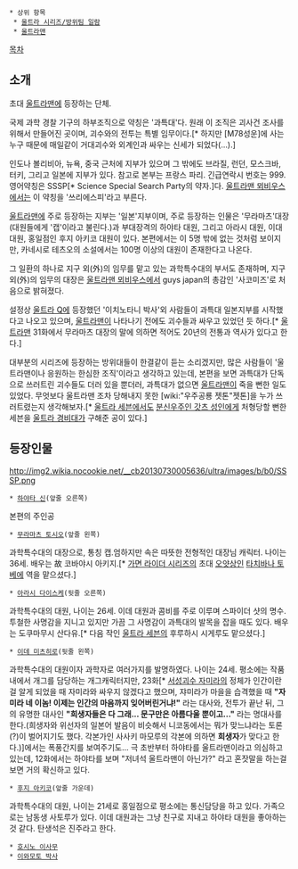  * 상위 항목
  * [[울트라 시리즈/방위팀 일람]]
  * [[울트라맨]]

[[목차]]

== 소개 ==
초대 [[울트라맨]]에 등장하는 단체.

국제 과학 경찰 기구의 하부조직으로 약칭은 '과특대'다. 원래 이 조직은 괴사건 조사를 위해서 만들어진 곳이며, 괴수와의 전투는 특별 임무이다.[* 하지만 [M78성운]에 사는 누구 때문에 매일같이 거대괴수와 외계인과 싸우는 신세가 되었다(...).]

인도나 볼리비아, 뉴욕, 중국 근처에 지부가 있으며 그 밖에도 브라질, 런던, 모스크바, 터키, 그리고 일본에 지부가 있다. 참고로 본부는 프랑스 파리. 긴급연락시 번호는 999. 영어약칭은 SSSP[* Science Special Search Party의 약자.]다. [[울트라맨 뫼비우스]]에서는 이 약칭을 '쓰리에스피'라고 부른다.

[[울트라맨]]에 주로 등장하는 지부는 '일본'지부이며, 주로 등장하는 인물은 '무라마츠'대장(대원들에게 '캡'이라고 불린다.)과 부대장격의 하야타 대원, 그리고 아라시 대원, 이대 대원, 홍일점인 후지 아키코 대원이 있다. 본편에서는 이 5명 밖에 없는 것처럼 보이지만, 카네시로 테츠오의 소설에서는 100명 이상의 대원이 존재한다고 나온다.

그 일환의 하나로 지구 외(外)의 임무를 맡고 있는 과학특수대의 부서도 존재하며, 지구 외(外)의 임무의 대장은 [[울트라맨 뫼비우스]]에서 guys japan의 총감인 '사코미즈'로 처음으로 밝혀졌다.

설정상 [[울트라 Q]]에 등장했던 '이치노타니 박사'외 사람들이 과특대 일본지부를 시작했다고 나오고 있으며, [[울트라맨]]이 나타나기 전에도 괴수들과 싸우고 있었던 듯 하다.[* [[울트라맨]] 31화에서 무라마츠 대장의 말에 의하면 적어도 20년의 전통과 역사가 있다고 한다.]

대부분의 시리즈에 등장하는 방위대들이 한결같이 듣는 소리겠지만, 많은 사람들이 '울트라맨이나 응원하는 한심한 조직'이라고 생각하고 있는데, 본편을 보면 과특대가 단독으로 쓰러트린 괴수들도 더러 있을 뿐더러, 과특대가 없으면 [[울트라맨]]이 죽을 뻔한 일도 있었다. 무엇보다 울트라맨 조차 당해내지 못한 [wiki:"우주공룡 젯톤"젯톤]을 누가 쓰러트렸는지 생각해보자.[* [[울트라 세븐]]에서도 [[분신우주인 갓츠 성인]]에게 처형당할 뻔한 세븐을 [[울트라 경비대]]가 구해준 공이 있다.]

== 등장인물 ==

http://img2.wikia.nocookie.net/__cb20130730005636/ultra/images/b/b0/SSSP.png

 * [[하야타 신]](앞줄 오른쪽)
본편의 주인공

 * [[무라마츠 토시오]](앞줄 왼쪽)
과학특수대의 대장으로, 통칭 캡.엄하지만 속은 따뜻한 전형적인 대장님 캐릭터. 나이는 36세.
배우는 故 코바야시 아키지.[* [[가면 라이더 시리즈]]의 초대 [[오얏상]]인 [[타치바나 토베에]] 역을 맡으셨다.]

 * [[아라시 다이스케]](뒷줄 오른쪽)
과학특수대의 대원, 나이는 26세. 이데 대원과 콤비를 주로 이루며 스파이더 샷의 명수.
투철한 사명감을 지니고 있지만 가끔 그 사명감이 과특대의 발목을 잡을 때도 있다.
배우는 도쿠마무시 산다유.[* 다음 작인 [[울트라 세븐]]의 후루하시 시게루도 맡으셨다.]

 * [[이데 미츠히로]](뒷줄 왼쪽)
과학특수대의 대원이자 과학자로 여러가지를 발명하였다. 나이는 24세.
평소에는 작품내에서 개그를 담당하는 개그캐릭터지만, 23화[* [[서성괴수 자미라]]의 정체가 인간이란 걸 알게 되었을 때 자미라와 싸우지 않겠다고 했으며, 쟈미라가 마을을 습격했을 때 '''"자미라 네 이놈! 이제는 인간의 마음까지 잊어버린거냐!"''' 라는 대사와, 전투가 끝난 뒤, 그의 유명한 대사인 '''"희생자들은 다 그래... 문구만은 아름다울 뿐이고..."''' 라는 명대사를 한다.(희생자와 위선자의 일본어 발음이 비슷해서 니코동에서는 뭐가 맞느냐라는 토론(?)이 벌어지기도 했다. 각본가인 사사키 마모루의 각본에 의하면 '''희생자'''가 맞다고 한다.)]에서는 폭풍간지를 보여주기도...
극 초반부터 하야타를 울트라맨이라고 의심하고 있는데, 12화에서는 하야타를 보며 "저녀석 울트라맨이 아닌가?" 라고 혼잣말을 하는걸 보면 거의 확신하고 있다.

 * [[후지 아키코]](앞줄 가운데)
과학특수대의 대원, 나이는 21세로 홍일점으로 평소에는 통신담당을 하고 있다. 가족으로는 남동생 사토루가 있다.
이데 대원과는 그냥 친구로 지내고 하야타 대원을 좋아하는 것 같다. 탄생석은 진주라고 한다.

 * [[호시노 이사무]]
 * [[이와모토 박사]]
